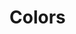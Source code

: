 

<Meta title="Colors" />

# Colors

<ColorPalette>
  <ColorItem title="Color Red Regular" subtitle="Brand Colors" colors={[Colors.ColorRedRegular]} />
  <ColorItem title="Color Red 1" subtitle="Brand Colors" colors={[Colors.ColorRed125]} />
  <ColorItem title="Color Red 2" subtitle="Brand Colors" colors={[Colors.ColorRed150]} />
  <ColorItem
    title="Monochrome"
    colors={[
      Colors.ColorBlack1,
      Colors.ColorBlack2,
    ]}
  />
</ColorPalette>
